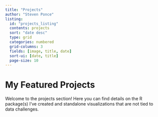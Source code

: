 ```yaml
---
title: "Projects"
author: "Steven Ponce"
listing:
  id: "projects_listing"
  contents: projects
  sort: "date desc"
  type: grid
  categories: numbered
  grid-columns: 3
  fields: [image, title, date]
  sort-ui: [date, title]
  page-size: 10
---
```


# My Featured Projects

Welcome to the projects section! Here you can find details on the R package(s) I’ve created and standalone visualizations that are not tied to data challenges.

::: #projects_listing
:::